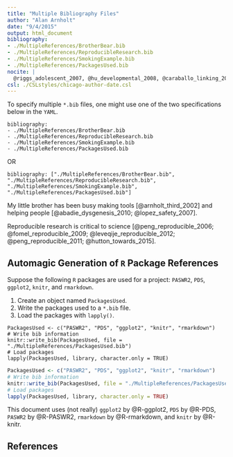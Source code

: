 ```yaml
---
title: "Multiple Bibliography Files"
author: "Alan Arnholt"
date: "9/4/2015"
output: html_document
bibliography: 
- ./MultipleReferences/BrotherBear.bib
- ./MultipleReferences/ReproducibleResearch.bib
- ./MultipleReferences/SmokingExample.bib
- ./MultipleReferences/PackagesUsed.bib
nocite: |  
  @riggs_adolescent_2007, @hu_developmental_2008, @caraballo_linking_2009, @rose_nicotine_2010, @van_de_ven_patterns_2010, @chen_relationships_1997, @dierker_association_2007, @dierker_importance_2008
csl: ./CSLstyles/chicago-author-date.csl
---
```


To specify multiple `*.bib` files, one might use one of the two specifications below in the `YAML`.

```
bibliography: 
- ./MultipleReferences/BrotherBear.bib
- ./MultipleReferences/ReproducibleResearch.bib
- ./MultipleReferences/SmokingExample.bib
- ./MultipleReferences/PackagesUsed.bib
```

OR

```
bibliography: ["./MultipleReferences/BrotherBear.bib", "./MultipleReferences/ReproducibleResearch.bib", "./MultipleReferences/SmokingExample.bib", "./MultipleReferences/PackagesUsed.bib"]
```

My little brother has been busy making tools [@arnholt_third_2002] and helping people [@abadie_dysgenesis_2010; @lopez_safety_2007].

Reproducible research is critical to science [@peng_reproducible_2006; @fomel_reproducible_2009; @leveqije_reproducible_2012; @peng_reproducible_2011; @hutton_towards_2015].

## Automagic Generation of `R` Package References

Suppose the following `R` packages are used for a project: `PASWR2`, `PDS`, `ggplot2`, `knitr`, and `rmarkdown`.  

1. Create an object named `PackagesUsed`.
2. Write the packages used to a `*.bib` file.
3. Load the packages with `lapply()`.

```
PackagesUsed <- c("PASWR2", "PDS", "ggplot2", "knitr", "rmarkdown")
# Write bib information
knitr::write_bib(PackagesUsed, file = "./MultipleReferences/PackagesUsed.bib")
# Load packages
lapply(PackagesUsed, library, character.only = TRUE)
```

```r
PackagesUsed <- c("PASWR2", "PDS", "ggplot2", "knitr", "rmarkdown")
# Write bib information
knitr::write_bib(PackagesUsed, file = "./MultipleReferences/PackagesUsed.bib")
# Load packages
lapply(PackagesUsed, library, character.only = TRUE)
```

This document uses (not really) `ggplot2` by @R-ggplot2, `PDS` by @R-PDS, `PASWR2` by @R-PASWR2, `rmarkdown` by @R-rmarkdown, and `knitr` by @R-knitr.

## References